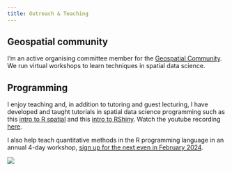 ```yaml
---
title: Outreach & Teaching
---
```


## Geospatial community

I'm an active organising committee member for the [Geospatial Community](https://brisbane-geocommunity.netlify.app/). We run virtual workshops to learn techniques in spatial data science.

## Programming

I enjoy teaching and, in addition to tutoring and guest lecturing, I have developed and taught tutorials in spatial data science programming such as this [intro to R spatial](https://github.com/cabuelow/R-spatial-2022) and this [intro to RShiny](https://github.com/cabuelow/intro-rshiny-mapping). Watch the youtube recording [here](https://www.youtube.com/watch?v=aBoQ0rcY_NU&t=2152s).

I also help teach quantitative methods in the R programming language in an annual 4-day workshop, [sign up for the next even in February 2024](https://smp.uq.edu.au/events).

![](r-workshop.png)